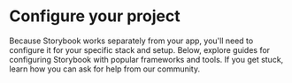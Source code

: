 

<Meta title="Welcome" />

# Configure your project

Because Storybook works separately from your app, you'll need to configure it for your specific stack and setup. Below, explore guides for configuring Storybook with popular frameworks and tools. If you get stuck, learn how you can ask for help from our community.